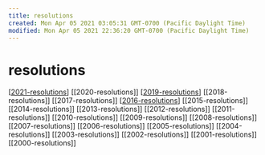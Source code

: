 ```yaml
---
title: resolutions
created: Mon Apr 05 2021 03:05:31 GMT-0700 (Pacific Daylight Time)
modified: Mon Apr 05 2021 22:36:20 GMT-0700 (Pacific Daylight Time)
---
```


# resolutions

[[2021-resolutions]]
[[2020-resolutions]]
[[2019-resolutions]]
[[2018-resolutions]]
[[2017-resolutions]]
[[2016-resolutions]]
[[2015-resolutions]]
[[2014-resolutions]]
[[2013-resolutions]]
[[2012-resolutions]]
[[2011-resolutions]]
[[2010-resolutions]]
[[2009-resolutions]]
[[2008-resolutions]]
[[2007-resolutions]]
[[2006-resolutions]]
[[2005-resolutions]]
[[2004-resolutions]]
[[2003-resolutions]]
[[2002-resolutions]]
[[2001-resolutions]]
[[2000-resolutions]]

[//begin]: # "Autogenerated link references for markdown compatibility"
[2021-resolutions]: 2021-resolutions "2021 Resolutions"
[2019-resolutions]: 2019-resolutions "2019-resolutions"
[2016-resolutions]: ../2016-resolutions "2016 Resolutions"
[//end]: # "Autogenerated link references"